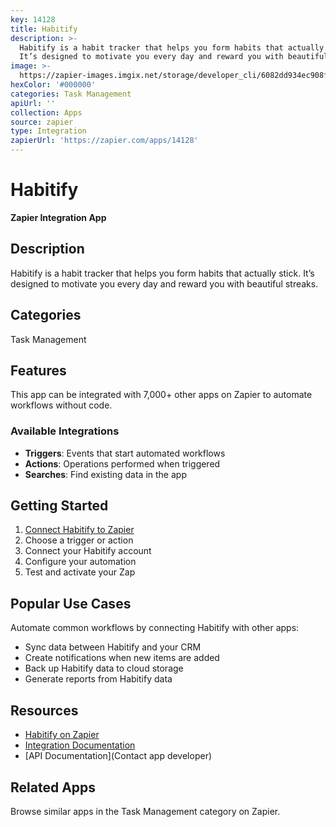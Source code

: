 ```yaml
---
key: 14128
title: Habitify
description: >-
  Habitify is a habit tracker that helps you form habits that actually stick.
  It’s designed to motivate you every day and reward you with beautiful streaks.
image: >-
  https://zapier-images.imgix.net/storage/developer_cli/6082dd934ec908fcd4d63fca8dec4b5a.png?auto=format%2Ccompress&ixlib=python-3.0.0&q=50
hexColor: '#000000'
categories: Task Management
apiUrl: ''
collection: Apps
source: zapier
type: Integration
zapierUrl: 'https://zapier.com/apps/14128'
---
```

# Habitify

**Zapier Integration App**

## Description

Habitify is a habit tracker that helps you form habits that actually stick. It’s designed to motivate you every day and reward you with beautiful streaks.

## Categories

Task Management

## Features

This app can be integrated with 7,000+ other apps on Zapier to automate workflows without code.

### Available Integrations

- **Triggers**: Events that start automated workflows
- **Actions**: Operations performed when triggered
- **Searches**: Find existing data in the app

## Getting Started

1. [Connect Habitify to Zapier](https://zapier.com/apps/14128)
2. Choose a trigger or action
3. Connect your Habitify account
4. Configure your automation
5. Test and activate your Zap

## Popular Use Cases

Automate common workflows by connecting Habitify with other apps:

- Sync data between Habitify and your CRM
- Create notifications when new items are added
- Back up Habitify data to cloud storage
- Generate reports from Habitify data

## Resources

- [Habitify on Zapier](https://zapier.com/apps/14128)
- [Integration Documentation](https://zapier.com/apps/14128/integrations)
- [API Documentation](Contact app developer)

## Related Apps

Browse similar apps in the Task Management category on Zapier.
